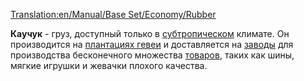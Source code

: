 [[Translation:en/Manual/Base Set/Economy/Rubber]]

{{ru/Груз|груз=Каучук
|изображение=Rubberplantation.png
|производит=[[ru/Manual/Base Set/Economy/Плантация гевеи|Плантация гевеи]]
|принимает=[[ru/Manual/Base Set/Economy/Завод|Завод]]
}}

'''Каучук''' - груз, доступный только в [[ru/Manual/Климат#Субтропический|субтропическом]] климате. Он производится на [[ru/Manual/Base Set/Economy/Плантация гевеи|плантациях гевеи]] и доставляется на [[ru/Manual/Base Set/Economy/Завод|заводы]] для производства бесконечного множества [[ru/Manual/Base Set/Economy/Товары|товаров]], таких как шины, мягкие игрушки и жевачки плохого качества.